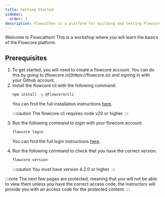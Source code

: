 ```yaml
---
title: Getting Started
sidebar:
  order: 1
description: Flowcathon is a platform for building and testing Flowcore flows.
---
```



Welcome to Flowcathon! This is a workshop where you will learn the basics of the Flowcore platform.

## Prerequisites

<Steps>
<ol>
<li>
To get started, you will need to create a flowcore account. You can do this by going to [flowcore.io](https://flowcore.io) and signing in with your Github account.
</li>
<li>
Install the flowcore cli with the following command:

```sh
npm install -g @flowcore/cli
```

You can find the full installation instructions [here](https://docs.flowcore.io/guides/flowcore-cli/install-cli/).

:::caution
The flowcore cli requires node v20 or higher.
:::
</li>
<li>
Run the following command to login with your flowcore account. 

```sh
flowcore login
```

You can find the full login instructions [here](https://docs.flowcore.io/guides/flowcore-cli/login-cli/).
</li>
<li>
Run the following command to check that you have the correct version.

```sh
flowcore version
```

:::caution
You must have version 4.2.0 or higher.
:::
</li>
</ol>
</Steps>

:::note
The next few pages are protected, meaning that you will not be able to view them unless you have the correct access code, 
the instructors will provide you with an access code for the protected content.
:::